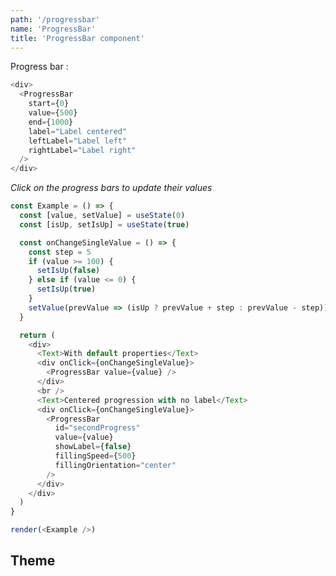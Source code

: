 ```yaml
---
path: '/progressbar'
name: 'ProgressBar'
title: 'ProgressBar component'
---
```


Progress bar :

```js
<div>
  <ProgressBar
    start={0}
    value={500}
    end={1000}
    label="Label centered"
    leftLabel="Label left"
    rightLabel="Label right"
  />
</div>
```

_Click on the progress bars to update their values_

```js
const Example = () => {
  const [value, setValue] = useState(0)
  const [isUp, setIsUp] = useState(true)

  const onChangeSingleValue = () => {
    const step = 5
    if (value >= 100) {
      setIsUp(false)
    } else if (value <= 0) {
      setIsUp(true)
    }
    setValue(prevValue => (isUp ? prevValue + step : prevValue - step))
  }

  return (
    <div>
      <Text>With default properties</Text>
      <div onClick={onChangeSingleValue}>
        <ProgressBar value={value} />
      </div>
      <br />
      <Text>Centered progression with no label</Text>
      <div onClick={onChangeSingleValue}>
        <ProgressBar
          id="secondProgress"
          value={value}
          showLabel={false}
          fillingSpeed={500}
          fillingOrientation="center"
        />
      </div>
    </div>
  )
}

render(<Example />)
```

## Theme

<Theme name="progressBar" />
